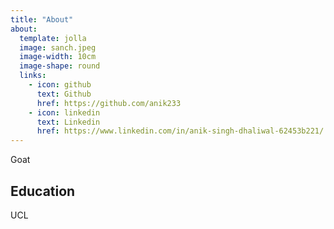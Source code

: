 ```yaml
---
title: "About"
about:
  template: jolla
  image: sanch.jpeg
  image-width: 10cm
  image-shape: round
  links: 
    - icon: github
      text: Github
      href: https://github.com/anik233
    - icon: linkedin
      text: Linkedin
      href: https://www.linkedin.com/in/anik-singh-dhaliwal-62453b221/
---
```


Goat


## Education

UCL